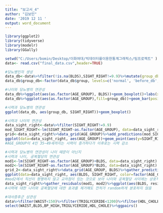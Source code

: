 ---
title: "보고서_4"
author: "김보민"
date: '2019 12 11 '
output: word_document
---
```{r}
library(ggplot2)
library(tidyverse)
library(modelr)
library(GGally)

setwd("C:/Users/bomin/Desktop/이화여대/빅데이터를이용한통계그래픽스/팀프로젝트" )
data<- read.csv("final_data.csv",header=TRUE) 

#당뇨병인자 생성
data_db<-data%>%filter(!is.na(BLDS),SIGHT_RIGHT!=9.9)%>%mutate(group_db=ifelse(BLDS>=126, 'diabetes', ifelse(BLDS>=100, 'before_db', 'normal')))
data_db$group_db<-factor(data_db$group, levels=c('normal', 'before_db', 'diabetes'))

#나이와 당뇨병의 연관성
data_db%>%ggplot(aes(as.factor(AGE_GROUP), BLDS))+geom_boxplot()+labs(x='AGE_GROUP')
data_db%>%ggplot(aes(as.factor(AGE_GROUP),fill=group_db))+geom_bar(position='dodge')+labs(x='AGE_GROUP')

#시력과 당뇨병의 연관성
ggplot(data_db, aes(group_db, SIGHT_RIGHT))+geom_boxplot()

#시력과 나이의 연관성
data_sight_right<-data%>%filter(SIGHT_RIGHT!=9.9)
mod_SIGHT_RIGHT<-lm(SIGHT_RIGHT~as.factor(AGE_GROUP), data=data_sight_right)
grid<-data_sight_right%>%data_grid(AGE_GROUP)%>%add_predictions(mod_SIGHT_RIGHT)
ggplot(data=data_sight_right, aes(AGE_GROUP))+geom_point(aes(y=SIGHT_RIGHT))+geom_point(data=grid, aes(y=pred),color='red', size=3)
#AGE_GROUP이 4인 35~49세까지는 시력이 증가하다가 이후로는 시력 감소

#시력과 당뇨병의 연관성이 나이 때문이 아닌지
#시력과 나이, 공복혈당의 연관성
mod1<-lm(SIGHT_RIGHT~as.factor(AGE_GROUP)+BLDS, data=data_sight_right)
mod2<-lm(SIGHT_RIGHT~as.factor(AGE_GROUP)*BLDS, data=data_sight_right)
grid_2<-data_sight_right%>%data_grid(AGE_GROUP, BLDS)%>%gather_predictions(mod1, mod2)
ggplot(data=data_sight_right, aes(BLDS, SIGHT_RIGHT, color=factor(AGE_GROUP)))+geom_point()+geom_line(data=grid_2,aes(y=pred))+facet_wrap(~model)+labs(color='AGE_GROUP')
#mod2에서 직선이 평행하지 않고 교차점이 있는 것으로 보아 나이와 공복혈당 사이에는 상호작용이 있다고 볼 수 있다
data_sight_right%>%gather_residuals(mod1, mod2)%>%ggplot(aes(BLDS, resid, color=factor(AGE_GROUP)))+geom_point()+facet_grid(model~AGE_GROUP)+labs(color='AGE_GROUP')
#시력에 대한 나이와 공복혈당에 대한 효과를 제거해도 잔차가 random하게 분포하지 않음

#대사증후군 상관성
data%>%filter(WAIST<150)%>%filter(TRIGLYCERIDE<1200)%>%filter(HDL_CHOLE<200)%>%
select(WAIST,BLDS,BP_HIGH,TRIGLYCERIDE,HDL_CHOLE)%>%ggpairs()

```

